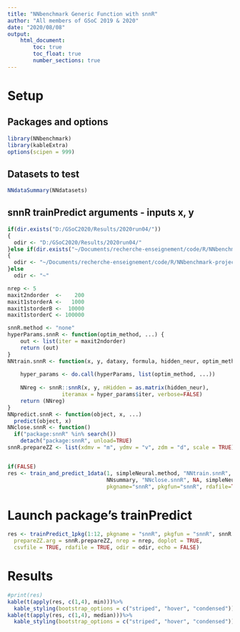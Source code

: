```yaml
---
title: "NNbenchmark Generic Function with snnR"
author: "All members of GSoC 2019 & 2020"
date: "2020/08/08"
output:
    html_document:
        toc: true
        toc_float: true
        number_sections: true
---
```


# Setup 

## Packages and options
```r
library(NNbenchmark)
library(kableExtra)
options(scipen = 999)
```

## Datasets to test
```r
NNdataSummary(NNdatasets)
```


## snnR trainPredict arguments - inputs x, y
```r
if(dir.exists("D:/GSoC2020/Results/2020run04/"))
{  
  odir <- "D:/GSoC2020/Results/2020run04/"
}else if(dir.exists("~/Documents/recherche-enseignement/code/R/NNbenchmark-project/NNtempresult/"))
{  
  odir <- "~/Documents/recherche-enseignement/code/R/NNbenchmark-project/NNtempresult/"
}else
  odir <- "~"

nrep <- 5
maxit2ndorder  <-    200
maxit1storderA <-   1000
maxit1storderB <-  10000
maxit1storderC <- 100000

snnR.method <- "none"
hyperParams.snnR <- function(optim_method, ...) {
    out <- list(iter = maxit2ndorder)
    return (out)
}
NNtrain.snnR <- function(x, y, dataxy, formula, hidden_neur, optim_method, hyperParams,...) {
    
    hyper_params <- do.call(hyperParams, list(optim_method, ...))
    
    NNreg <- snnR::snnR(x, y, nHidden = as.matrix(hidden_neur), 
                 iteramax = hyper_params$iter, verbose=FALSE)
    return (NNreg)
}
NNpredict.snnR <- function(object, x, ...)
  predict(object, x)
NNclose.snnR <- function()
  if("package:snnR" %in% search())
    detach("package:snnR", unload=TRUE)
snnR.prepareZZ <- list(xdmv = "m", ydmv = "v", zdm = "d", scale = TRUE)


if(FALSE)
res <- train_and_predict_1data(1, simpleNeural.method, "NNtrain.snnR", "hyperParams.snnR", "NNpredict.snnR", 
                               NNsummary, "NNclose.snnR", NA, simpleNeural.prepareZZ, nrep=5, echo=TRUE, doplot=TRUE,
                               pkgname="snnR", pkgfun="snnR", rdafile=TRUE, odir=odir, echoreport=1)

```


# Launch package's trainPredict

```r
res <- trainPredict_1pkg(1:12, pkgname = "snnR", pkgfun = "snnR", snnR.method,
  prepareZZ.arg = snnR.prepareZZ, nrep = nrep, doplot = TRUE,
  csvfile = TRUE, rdafile = TRUE, odir = odir, echo = FALSE)
```

# Results

```r
#print(res)
kable(t(apply(res, c(1,4), min)))%>%
  kable_styling(bootstrap_options = c("striped", "hover", "condensed"))
kable(t(apply(res, c(1,4), median)))%>%
  kable_styling(bootstrap_options = c("striped", "hover", "condensed"))
```
